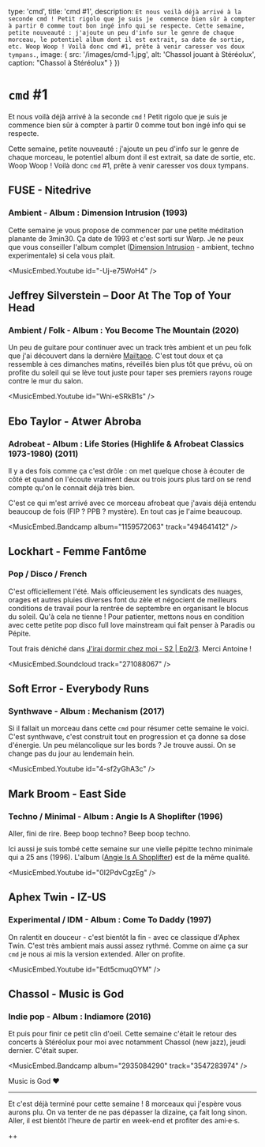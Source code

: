 

  type: 'cmd',
  title: 'cmd #1',
  description: `
Et nous voilà déjà arrivé à la seconde cmd ! Petit rigolo que je suis je 
commence bien sûr à compter à partir 0 comme tout bon ingé info qui se respecte.
Cette semaine, petite nouveauté : j'ajoute un peu d'info sur le genre de chaque
morceau, le potentiel album dont il est extrait, sa date de sortie, etc. Woop
Woop ! Voilà donc cmd #1, prête à venir caresser vos doux tympans.
`,
  image: {
    src: '/images/cmd-1.jpg',
    alt: 'Chassol jouant à Stéréolux',
    caption: "Chassol à Stéréolux"
  }
}) 

# `cmd` #1

Et nous voilà déjà arrivé à la seconde `cmd` ! Petit rigolo que je suis je 
commence bien sûr à compter à partir 0 comme tout bon ingé info qui se respecte.

Cette semaine, petite nouveauté : j'ajoute un peu d'info sur le genre de chaque
morceau, le potentiel album dont il est extrait, sa date de sortie, etc. Woop
Woop ! Voilà donc `cmd` #1, prête à venir caresser vos doux tympans.

## FUSE - Nitedrive
### Ambient - Album : Dimension Intrusion (1993)

Cette semaine je vous propose de commencer par une petite méditation planante de
3min30. Ça date de 1993 et c'est sorti sur Warp. Je ne peux que vous conseiller l'album
complet ([Dimension Intrusion](https://www.discogs.com/FUSE-Dimension-Intrusion/master/18348) -
ambient, techno experimentale) si cela vous plait.

<MusicEmbed.Youtube id="-Uj-e75WoH4" />


## Jeffrey Silverstein – Door At The Top of Your Head
### Ambient / Folk - Album : You Become The Mountain (2020)

Un peu de guitare pour continuer avec un track très ambient et un peu folk que 
j'ai découvert dans la dernière [Mailtape](https://www.mailta.pe/456/misha-panfilov/).
C'est tout doux et ça ressemble à ces dimanches matins, réveillés bien plus tôt
que prévu, où on profite du soleil qui se lève tout juste pour taper ses
premiers rayons rouge contre le mur du salon.

<MusicEmbed.Youtube id="Wni-eSRkB1s" />


## Ebo Taylor - Atwer Abroba
### Adrobeat - Album : Life Stories (Highlife & Afrobeat Classics 1973-1980) (2011)

Il y a des fois comme ça c'est drôle : on met quelque chose à écouter de côté 
et quand on l'écoute vraiment deux ou trois jours plus tard on se rend compte
qu'on le connait déjà très bien.

C'est ce qui m'est arrivé avec ce morceau afrobeat que j'avais déjà entendu  
beaucoup de fois (FIP ? PPB ? mystère). En tout cas je l'aime beaucoup.

<MusicEmbed.Bandcamp album="1159572063" track="494641412" />


## Lockhart - Femme Fantôme
### Pop / Disco / French

C'est officiellement l'été. Mais officieusement les syndicats des nuages, orages
et autres pluies diverses font du zèle et négocient de meilleurs conditions de
travail pour la rentrée de septembre en organisant le blocus du soleil. Qu'à
cela ne tienne ! Pour patienter, mettons nous en condition avec cette petite pop
disco full love mainstream qui fait penser à Paradis ou Pépite.

Tout frais déniché dans [J'irai dormir chez moi - S2 | Ep2/3](https://www.youtube.com/watch?v=46UeWwlVeaw).
Merci Antoine !

<MusicEmbed.Soundcloud track="271088067" />


## Soft Error - Everybody Runs
### Synthwave -  Album : Mechanism (2017)

Si il fallait un morceau dans cette `cmd` pour résumer cette semaine le voici.
C'est synthwave, c'est construit tout en progression et ça donne sa dose
d'énergie. Un peu mélancolique sur les bords ? Je trouve aussi. On se change pas
du jour au lendemain hein.

<MusicEmbed.Youtube id="4-sf2yGhA3c" />


## Mark Broom - East Side
### Techno / Minimal - Album : Angie Is A Shoplifter (1996)

Aller, fini de rire. Beep boop techno? Beep boop techno.

Ici aussi je suis tombé cette semaine sur une vielle pépitte techno minimale
qui a 25 ans (1996). L'album ([Angie Is A Shoplifter](https://www.discogs.com/Mark-Broom-Angie-Is-A-Shoplifter/master/39362))
est de la même qualité.

<MusicEmbed.Youtube id="0I2PdvCgzEg" />


## Aphex Twin - IZ-US
### Experimental / IDM -  Album : Come To Daddy (1997)

On ralentit en douceur - c'est bientôt la fin - avec ce classique d'Aphex Twin.
C'est très ambient mais aussi assez rythmé. Comme on aime ça sur `cmd` je nous ai
mis la version extended. Aller on profite.

<MusicEmbed.Youtube id="Edt5cmuqOYM" />


## Chassol - Music is God
### Indie pop - Album : Indiamore (2016)

Et puis pour finir ce petit clin d'oeil. Cette semaine c'était le retour
des concerts à Stéréolux pour moi avec notamment Chassol (new jazz), jeudi
dernier. C'était super.

<MusicEmbed.Bandcamp album="2935084290" track="3547283974" />

Music is God ❤

---

Et c'est déjà terminé pour cette semaine ! 8 morceaux qui j'espère vous aurons
plu. On va tenter de ne pas dépasser la dizaine, ça fait long sinon. Aller, il
est bientôt l'heure de partir en week-end et profiter des ami·e·s.

++

